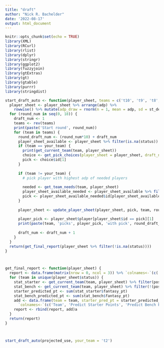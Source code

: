 ```yaml
---
title: "draft"
author: "Nick R. Bachelder"
date: '2022-08-17'
output: html_document
---
```


```r
knitr::opts_chunk$set(echo = TRUE)
library(XML)
library(RCurl)
library(rlist)
library(dplyr)
library(stringr)
library(ggplot2)
library(fuzzyjoin)
library(gtExtras)
library(gt) 
library(gtable)
library(purrr)
library(stringdist)
```



```r
start_draft_auto <- function(player_sheet, teams = c('t10', 't9', 't8', 't7', 't6', 't5', 't4', 't3', 't2', 't1'), your_team = 't1') {
  player_sheet <- player_sheet %>% arrange(adp) %>% 
    rowwise() %>% mutate(adp_draw = rnorm(n = 1, mean = adp, sd = st_dev_adp)) %>% ungroup() ## adp draw with st. dev.
  for (round_num in seq(0, 18)) {
    draft_num <- 1
    teams <- rev(teams)
    print(paste('Start round', round_num))
    for (team in teams) {
      round_draft_num <- (round_num*10) + draft_num
      player_sheet_available <- player_sheet %>% filter(is.na(status))
      if (team == your_team) {
        print(get_current_team(team, player_sheet))
        choice <- get_pick_choices(player_sheet = player_sheet, draft_number = round_draft_num, team = team)
        pick <- choice$id[1]
      }
      
      if (team != your_team) {
        # pick player with highest adp of needed players
        
        needed <- get_team_needs(team, player_sheet)
        player_sheet_available_needed <- player_sheet_available %>% filter(pos %in% needed)
        pick <- player_sheet_available_needed$id[player_sheet_available_needed$adp_draw == min(player_sheet_available_needed$adp_draw)][1]
      }
      
      player_sheet <- update_player_sheet(player_sheet, pick, team, round_draft_num)
      
      player_pick <- player_sheet$player[player_sheet$id == pick][1]
      print(paste(team, 'picks', player_pick, 'with pick', round_draft_num))
  
      draft_num <- draft_num + 1
    }
  }
  return(get_final_report(player_sheet %>% filter(!is.na(status))))
}



get_final_report <- function(player_sheet) {
  report <- data.frame(matrix(nrow = 0, ncol = 3)) %>% `colnames<-`(c('Team', 'Predict Starter Points', 'Predict Bench Points'))
  for (team in unique(player_sheet$status)) {
    stat_starter <- get_current_team(team, player_sheet) %>% filter(pos %in% c('qb1', 'rb1', 'rb2', 'wr1', 'wr2', 'wr_rb1', 'te1', 'dst', 'k')) 
    stat_bench <- get_current_team(team, player_sheet) %>% filter(!(pos %in% c('qb1', 'rb1', 'rb2', 'wr1', 'wr2', 'wr_rb1', 'te1', 'dst', 'k')))
    starter_predicted_pt <- sum(stat_starter$fantasy_pt)
    stat_bench_predicted_pt <- sum(stat_bench$fantasy_pt)
    add <- data.frame(team = team, starter_pred_pt = starter_predicted_pt, stat_bench_predicted_pt = stat_bench_predicted_pt) %>% 
      `colnames<-`(c('Team', 'Predict Starter Points', 'Predict Bench Points'))
    report <- rbind(report, add)a
  }
  return(report)
}




```


```r
start_draft_auto(projected_use, your_team = 't2')
```

























